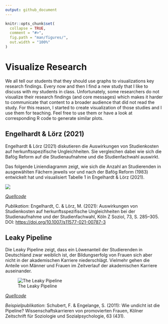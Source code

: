 ```yaml
---
output: github_document
---
```


<!-- README.md is generated from README.Rmd. Please edit that file -->

```r
knitr::opts_chunk$set(
  collapse = TRUE,
  comment = "#>",
  fig.path = "man/figures/",
  out.width = "100%"
)
```


# Visualize Research

<!-- badges: start -->

<!-- badges: end -->

We all tell our students that they should use graphs to visualizations key research findings. Every now and then I find a new study that I like to discuss with my students in class. Unfortunately, some researchers do not visualize their research findings (and core messages) which makes it harder to communicate that content to a broader audience that did not read the study. For this reason, I started to create visualization of those studies and I use them for teaching. Feel free to use them or have a look at corresponding R code to generate similar plots.


## Engelhardt & Lörz (2021)

Engelhardt & Lörz (2021) diskutieren die Auswirkungen von Studienkosten
auf herkunftsspezifische Ungleichheiten. Sie vergleichen dabei wie sich
die Bafög Reform auf die Studienaufnahme und die Studienfachwahl
auswirkt.

Das folgende Liniendiagramm zeigt, wie sich die Anzahl an Studierenden
in ausgewählten Fächern jeweils vor und nach der Bafög Reform (1983)
entwickelt hat und visualisiert Tabelle 1 in Engelhardt & Lörz (2021).

![](man/figures/Engelhardt_Loerz_2021.png)

[*Quellcode*](https://github.com/edgar-treischl/VisualizeResearch/blob/master/R/Engelhardt_L%C3%B6rz_2021.R)



*Publikation*: Engelhardt, C. & Lörz, M. (2021): Auswirkungen von Studienkosten auf herkunftsspezifische Ungleichheiten bei der Studienaufnahme und der Studienfachwahl, Köln Z Soziol, 73, S. 285–305. DOI: <https://doi.org/10.1007/s11577-021-00787-3>


## Leaky Pipeline

Die Leaky Pipeline zeigt, dass ein Löwenanteil der Studierenden in
Deutschland zwar weiblich ist, der Bildungserfolg von Frauen sich aber nicht in der
akademischen Karriere niederschlägt. Vielmehr gehen die Anteile von
Männer und Frauen im Zeitverlauf der akademischen Karriere auseinander.

![The Leaky Pipeline](man/figures/Leaky_Pipeline.png)

[*Quellcode*](https://github.com/edgar-treischl/VisualizeResearch/blob/master/R/Leaky_Pipeline.R)

*Beispielpublikation*: Schubert, F. & Engelange, S. (2011): Wie undicht ist die Pipeline? Wissenschaftskarrieren von promovierten Frauen, Kölner Zeitschrift für Soziologie und Sozialpsychologie, 63 (431).
